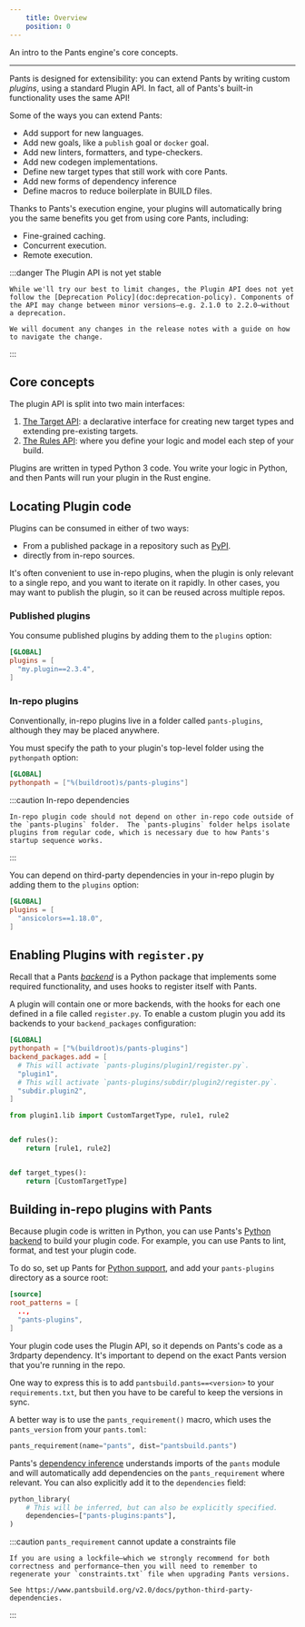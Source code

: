 ```yaml
---
    title: Overview
    position: 0
---
```



An intro to the Pants engine's core concepts.

---

Pants is designed for extensibility: you can extend Pants by writing custom _plugins_, using a standard Plugin API. In fact, all of Pants's built-in functionality uses the same API!

Some of the ways you can extend Pants:

- Add support for new languages.
- Add new goals, like a `publish` goal or `docker` goal.
- Add new linters, formatters, and type-checkers.
- Add new codegen implementations.
- Define new target types that still work with core Pants.
- Add new forms of dependency inference
- Define macros to reduce boilerplate in BUILD files.

Thanks to Pants's execution engine, your plugins will automatically bring you the same benefits you get from using core Pants, including:

- Fine-grained caching.
- Concurrent execution.
- Remote execution.

:::danger The Plugin API is not yet stable

    While we'll try our best to limit changes, the Plugin API does not yet follow the [Deprecation Policy](doc:deprecation-policy). Components of the API may change between minor versions—e.g. 2.1.0 to 2.2.0—without a deprecation.

    We will document any changes in the release notes with a guide on how to navigate the change.

:::

## Core concepts

The plugin API is split into two main interfaces:

1. [The Target API](doc:target-api-concepts): a declarative interface for creating new target types and extending pre-existing targets.
2. [The Rules API](doc:rules-api-concepts): where you define your logic and model each step of your build.

Plugins are written in typed Python 3 code. You write your logic in Python, and then Pants will run your plugin in the Rust engine.

## Locating Plugin code

Plugins can be consumed in either of two ways:

- From a published package in a repository such as [PyPI](https://pypi.org/).
- directly from in-repo sources.

It's often convenient to use in-repo plugins, when the plugin is only relevant to a single repo, and you want to iterate on it rapidly. In other cases, you may want to publish the plugin, so it can be reused across multiple repos.

### Published plugins

You consume published plugins by adding them to the `plugins` option:

```toml title="pants.toml"
[GLOBAL]
plugins = [
  "my.plugin==2.3.4",
]
```

### In-repo plugins

Conventionally, in-repo plugins live in a folder called `pants-plugins`, although they may be placed anywhere.

You must specify the path to your plugin's top-level folder using the `pythonpath` option:

```toml title="pants.toml"
[GLOBAL]
pythonpath = ["%(buildroot)s/pants-plugins"]
```

:::caution In-repo dependencies

    In-repo plugin code should not depend on other in-repo code outside of the `pants-plugins` folder.  The `pants-plugins` folder helps isolate plugins from regular code, which is necessary due to how Pants's startup sequence works.

:::

You can depend on third-party dependencies in your in-repo plugin by adding them to the `plugins` option:

```toml title="pants.toml"
[GLOBAL]
plugins = [
  "ansicolors==1.18.0",
]
```

## Enabling Plugins with `register.py`

Recall that a Pants [_backend_](doc:enabling-backends) is a Python package that implements some required functionality, and uses hooks to register itself with Pants.

A plugin will contain one or more backends, with the hooks for each one defined in a file called `register.py`. To enable a custom plugin you add its backends to your `backend_packages` configuration:

<Tabs>
<TabItem value="pants.toml" label="pants.toml">

```toml
[GLOBAL]
pythonpath = ["%(buildroot)s/pants-plugins"]
backend_packages.add = [
  # This will activate `pants-plugins/plugin1/register.py`.
  "plugin1",
  # This will activate `pants-plugins/subdir/plugin2/register.py`.
  "subdir.plugin2",
]
```

</TabItem>
<TabItem value="pants-plugins/plugin1/register.py" label="pants-plugins/plugin1/register.py">

```python
from plugin1.lib import CustomTargetType, rule1, rule2


def rules():
    return [rule1, rule2]


def target_types():
    return [CustomTargetType]
```

</TabItem>
</Tabs>

## Building in-repo plugins with Pants

Because plugin code is written in Python, you can use Pants's [Python backend](doc:python-backend) to build your plugin code. For example, you can use Pants to lint, format, and test your plugin code.

To do so, set up Pants for [Python support](doc:python), and add your `pants-plugins` directory as a source root:

```toml title="pants.toml"
[source]
root_patterns = [
  ..,
  "pants-plugins",
]
```

Your plugin code uses the Plugin API, so it depends on Pants's code as a 3rdparty dependency. It's important to depend on the exact Pants version that you're running in the repo.

One way to express this is to add `pantsbuild.pants==<version>` to your `requirements.txt`, but then you have to be careful to keep the versions in sync.

A better way is to use the `pants_requirement()` macro, which uses the `pants_version` from your `pants.toml`:

```python title="pants-plugins/BUILD"
pants_requirement(name="pants", dist="pantsbuild.pants")
```

Pants's [dependency inference](doc:targets) understands imports of the `pants` module and will automatically add dependencies on the `pants_requirement` where relevant. You can also explicitly add it to the `dependencies` field:

```python title="pants-plugins/bash/BUILD"
python_library(
    # This will be inferred, but can also be explicitly specified.
    dependencies=["pants-plugins:pants"],
)
```

:::caution `pants_requirement` cannot update a constraints file

    If you are using a lockfile—which we strongly recommend for both correctness and performance—then you will need to remember to regenerate your `constraints.txt` file when upgrading Pants versions.

    See https://www.pantsbuild.org/v2.0/docs/python-third-party-dependencies.

:::
